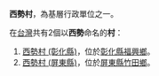 '''西勢村'''，為基層行政單位之一。

在[[台灣|台灣]]共有2個以'''西勢'''命名的'''村'''：
#[[西勢村_(彰化縣)|西勢村 (彰化縣)]]，位於[[彰化縣|彰化縣]][[福興鄉_(臺灣)|福興鄉]]。
#[[西勢村_(屏東縣)|西勢村 (屏東縣)]]，位於[[屏東縣|屏東縣]][[竹田鄉|竹田鄉]]。

{{消歧义|X|Cat=三字地名消歧义}}